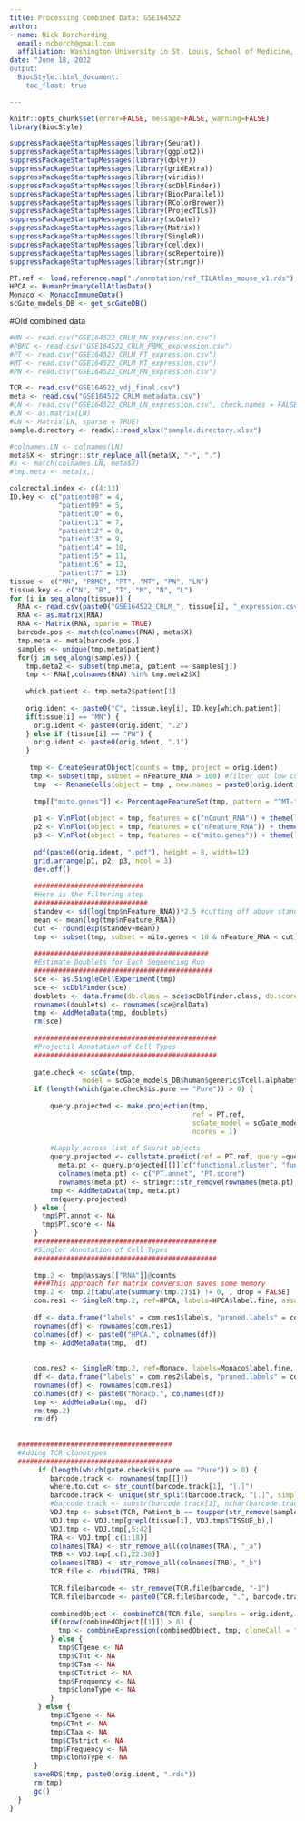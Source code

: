 ```yaml
---
title: Processing Combined Data: GSE164522
author: 
- name: Nick Borcherding
  email: ncborch@gmail.com
  affiliation: Washington University in St. Louis, School of Medicine, St. Louis, MO, USA
date: "June 18, 2022
output:
  BiocStyle::html_document:
    toc_float: true

---
```


```r
knitr::opts_chunk$set(error=FALSE, message=FALSE, warning=FALSE)
library(BiocStyle)
```

```r
suppressPackageStartupMessages(library(Seurat))
suppressPackageStartupMessages(library(ggplot2))
suppressPackageStartupMessages(library(dplyr))
suppressPackageStartupMessages(library(gridExtra))
suppressPackageStartupMessages(library(viridis))
suppressPackageStartupMessages(library(scDblFinder))
suppressPackageStartupMessages(library(BiocParallel))
suppressPackageStartupMessages(library(RColorBrewer))
suppressPackageStartupMessages(library(ProjecTILs))
suppressPackageStartupMessages(library(scGate))
suppressPackageStartupMessages(library(Matrix))
suppressPackageStartupMessages(library(SingleR))
suppressPackageStartupMessages(library(celldex))
suppressPackageStartupMessages(library(scRepertoire))
suppressPackageStartupMessages(library(stringr))
```


```r
PT.ref <- load.reference.map("./annotation/ref_TILAtlas_mouse_v1.rds")
HPCA <- HumanPrimaryCellAtlasData()
Monaco <- MonacoImmuneData()
scGate_models_DB <- get_scGateDB()
```
#Old combined data
```r

#MN <- read.csv("GSE164522_CRLM_MN_expression.csv")
#PBMC <- read.csv("GSE164522_CRLM_PBMC_expression.csv")
#PT <- read.csv("GSE164522_CRLM_PT_expression.csv")
#MT <- read.csv("GSE164522_CRLM_MT_expression.csv")
#PN <- read.csv("GSE164522_CRLM_PN_expression.csv")

TCR <- read.csv("GSE164522_vdj_final.csv")
meta <- read.csv("GSE164522_CRLM_metadata.csv")
#LN <- read.csv("GSE164522_CRLM_LN_expression.csv", check.names = FALSE, row.names = 1)
#LN <- as.matrix(LN)
#LN <- Matrix(LN, sparse = TRUE)
sample.directory <- readxl::read_xlsx("sample.directory.xlsx")

#colnames.LN <- colnames(LN)
meta$X <- stringr::str_replace_all(meta$X, "-", ".")
#x <- match(colnames.LN, meta$X)
#tmp.meta <- meta[x,]

colorectal.index <- c(4:13)
ID.key <- c("patient08" = 4, 
            "patient09" = 5,
            "patient10" = 6,
            "patient11" = 7,
            "patient12" = 8, 
            "patient13" = 9,
            "patient14" = 10,
            "patient15" = 11, 
            "patient16" = 12, 
            "patient17" = 13)
tissue <- c("MN", "PBMC", "PT", "MT", "PN", "LN")
tissue.key <- c("N", "B", "T", "M", "N", "L")
for (i in seq_along(tissue)) {
  RNA <- read.csv(paste0("GSE164522_CRLM_", tissue[i], "_expression.csv"), row.names = 1)
  RNA <- as.matrix(RNA)
  RNA <- Matrix(RNA, sparse = TRUE)
  barcode.pos <- match(colnames(RNA), meta$X)
  tmp.meta <- meta[barcode.pos,]
  samples <- unique(tmp.meta$patient)
  for(j in seq_along(samples)) {
    tmp.meta2 <- subset(tmp.meta, patient == samples[j])
    tmp <- RNA[,colnames(RNA) %in% tmp.meta2$X]
    
    which.patient <- tmp.meta2$patient[1]
    
    orig.ident <- paste0("C", tissue.key[i], ID.key[which.patient])
    if(tissue[i] == "MN") {
      orig.ident <- paste0(orig.ident, ".2")
    } else if (tissue[i] == "PN") {
      orig.ident <- paste0(orig.ident, ".1")
    }
     
     tmp <- CreateSeuratObject(counts = tmp, project = orig.ident)
     tmp <- subset(tmp, subset = nFeature_RNA > 100) #filter out low count/feature cells
      tmp  <- RenameCells(object = tmp , new.names = paste0(orig.ident, "_", rownames(tmp[[]])))
      
      tmp[["mito.genes"]] <- PercentageFeatureSet(tmp, pattern = "^MT-")
      
      p1 <- VlnPlot(object = tmp, features = c("nCount_RNA")) + theme(legend.position = "none")
      p2 <- VlnPlot(object = tmp, features = c("nFeature_RNA")) + theme(legend.position = "none")
      p3 <- VlnPlot(object = tmp, features = c("mito.genes")) + theme(legend.position = "none")
      
      pdf(paste0(orig.ident, ".pdf"), height = 8, width=12)
      grid.arrange(p1, p2, p3, ncol = 3)
      dev.off()
      
      ###########################
      #Here is the filtering step
      ############################
      standev <- sd(log(tmp$nFeature_RNA))*2.5 #cutting off above standard deviation of 2.5
      mean <- mean(log(tmp$nFeature_RNA))
      cut <- round(exp(standev+mean))
      tmp <- subset(tmp, subset = mito.genes < 10 & nFeature_RNA < cut)
      
      ###########################################
      #Estimate Doublets for Each Sequencing Run
      ############################################
      sce <- as.SingleCellExperiment(tmp)
      sce <- scDblFinder(sce)
      doublets <- data.frame(db.class = sce$scDblFinder.class, db.score = sce$scDblFinder.score)
      rownames(doublets) <- rownames(sce@colData)
      tmp <- AddMetaData(tmp, doublets)
      rm(sce)
      
      #############################################
      #Projectil Annotation of Cell Types
      #############################################
      
      gate.check <- scGate(tmp, 
                  model = scGate_models_DB$human$generic$Tcell.alphabeta)
      if (length(which(gate.check$is.pure == "Pure")) > 0) {
      
          query.projected <- make.projection(tmp, 
                                             ref = PT.ref, 
                                             scGate_model = scGate_models_DB$human$generic$Tcell.alphabeta,
                                             ncores = 1)
          
          #Lapply across list of Seurat objects
          query.projected <- cellstate.predict(ref = PT.ref, query =query.projected , reduction = "umap", ndim = 2)
            meta.pt <- query.projected[[]][c("functional.cluster", "functional.cluster.conf")]
            colnames(meta.pt) <- c("PT.annot", "PT.score")
            rownames(meta.pt) <- stringr::str_remove(rownames(meta.pt), "Q_")
          tmp <- AddMetaData(tmp, meta.pt)
          rm(query.projected)
      } else {
        tmp$PT.annot <- NA
        tmp$PT.score <- NA
      }
      #############################################
      #Singler Annotation of Cell Types
      #############################################
        
      tmp.2 <- tmp@assays[["RNA"]]@counts
      ####This approach for matrix conversion saves some memory
      tmp.2 <- tmp.2[tabulate(summary(tmp.2)$i) != 0, , drop = FALSE]
      com.res1 <- SingleR(tmp.2, ref=HPCA, labels=HPCA$label.fine, assay.type.test=1)
    
      df <- data.frame("labels" = com.res1$labels, "pruned.labels" = com.res1$pruned.labels)
      rownames(df) <- rownames(com.res1)
      colnames(df) <- paste0("HPCA.", colnames(df))
      tmp <- AddMetaData(tmp,  df)
    
      
      com.res2 <- SingleR(tmp.2, ref=Monaco, labels=Monaco$label.fine, assay.type.test=1)
      df <- data.frame("labels" = com.res2$labels, "pruned.labels" = com.res2$pruned.labels)
      rownames(df) <- rownames(com.res1)
      colnames(df) <- paste0("Monaco.", colnames(df))
      tmp <- AddMetaData(tmp,  df)
      rm(tmp.2)
      rm(df)
    
      
  ######################################
  #Adding TCR clonotypes
  ######################################
       if (length(which(gate.check$is.pure == "Pure")) > 0) {
          barcode.track <- rownames(tmp[[]])
          where.to.cut <- str_count(barcode.track[1], "[.]")
          barcode.track <- unique(str_split(barcode.track, "[.]", simplify = TRUE)[,where.to.cut+1])
          #barcode.track <- substr(barcode.track[1], nchar(barcode.track[1]), nchar(barcode.track[1]))
          VDJ.tmp <- subset(TCR, Patient_b == toupper(str_remove(samples[j], "atient"))) 
          VDJ.tmp <- VDJ.tmp[grepl(tissue[i], VDJ.tmp$TISSUE_b),]                    
          VDJ.tmp <- VDJ.tmp[,5:42]
          TRA <- VDJ.tmp[,c(1:18)]
          colnames(TRA) <- str_remove_all(colnames(TRA), "_a")
          TRB <- VDJ.tmp[,c(1,22:38)]
          colnames(TRB) <- str_remove_all(colnames(TRB), "_b")
          TCR.file <- rbind(TRA, TRB)
          
          TCR.file$barcode <- str_remove(TCR.file$barcode, "-1")
          TCR.file$barcode <- paste0(TCR.file$barcode, ".", barcode.track)
        
          combinedObject <- combineTCR(TCR.file, samples = orig.ident, filterMulti = TRUE, removeNA = TRUE, cells = "T-AB")
          if(nrow(combinedObject[[1]]) > 0) {
            tmp <- combineExpression(combinedObject, tmp, cloneCall = "aa")
          } else {
            tmp$CTgene <- NA
            tmp$CTnt <- NA
            tmp$CTaa <- NA
            tmp$CTstrict <- NA
            tmp$Frequency <- NA
            tmp$clonoType <- NA
          }
       } else {
          tmp$CTgene <- NA
          tmp$CTnt <- NA
          tmp$CTaa <- NA
          tmp$CTstrict <- NA
          tmp$Frequency <- NA
          tmp$clonoType <- NA
      }
      saveRDS(tmp, paste0(orig.ident, ".rds"))
      rm(tmp)
      gc()
  }
}
  

```


